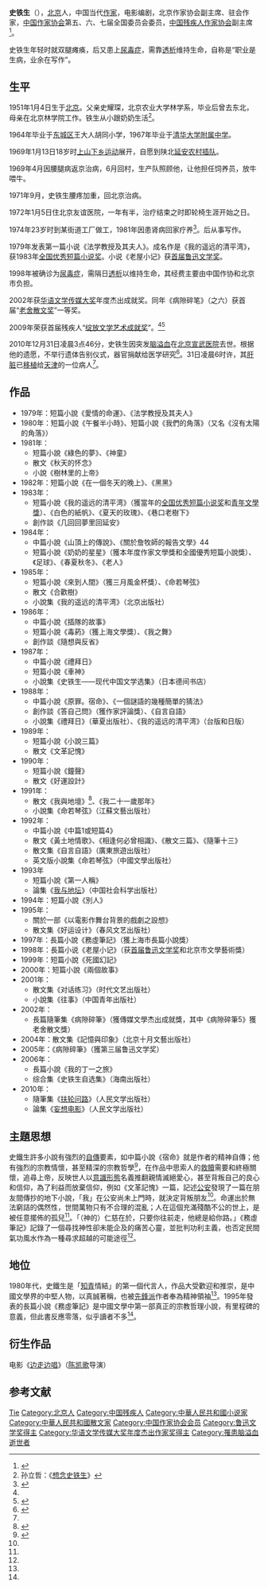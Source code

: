 {{Infobox writer <!-- see Template:Infobox writer -->
| 原文名称 = | 日文假名 = | 罗马拼音 = 
| 图像     = Shi Tiesheng.jpg
| 图像大小 = 225px
| 图像说明 = 
| 姓名     = 史铁生
| 字       = 
| 号       = 
| 笔名     = 
| 原名     = 
| 出生     = {{Birth date |1951|1|4}}
| 出生地点 = {{PRC}}[[北京市|北京市]]
| 逝世     = {{Death date and age|2010|12|31|1951|1|4}}
| 逝世地点 = {{PRC}}[[北京市|北京市]]
| 居处     = 
| 职业     = [[作家|作家]]
| 国籍     = {{PRC}}
| 种族     = [[汉族|汉族]]
| 公民权   = 
| 教育程度 = [[中学|中学]]
| 母校     = [[清华附中|清华大学附属中学]]
| 创作时期 = 1979年至2010年
| 体裁     = [[小说|小说]]、[[散文|散文]]
| 主题     = [[爱情|爱情]]、[[历史|历史]]
| 文学运动 = 
| 代表作   = 《我的遥远的清平湾》<br>《[[我与地坛|我与地坛]]》<br>《[[务虚笔记|务虚笔记]]》<br>《病隙碎笔》
| 配偶     =  {{marriage|[[陈希米|陈希米]]|1989}}
| 伴侣     = 
| 子女     = 
| 亲属     = 
| 受影响于 = 
| 施影响于 = 
| 奖项     =[[全国优秀短篇小说奖|全国优秀短篇小说奖]]（1983年）<br>[[第一届鲁迅文学奖|第一届鲁迅文学奖]]短篇小说奖（1998年）<br>[[第三届鲁迅文学奖|第三届鲁迅文学奖]]散文杂文奖（2004年）<br>[[华语文学传媒大奖|华语文学传媒大奖]]年度杰出成就奖（2002年）<br>首届[[老舍散文奖|老舍散文奖]]一等奖（2002年）<br>首届[[绽放文学艺术成就奖|绽放文学艺术成就奖]]（2009年）
| 官方网   = <!--  {{URL|website}} -->
| 签名     =  <!--不需要加[[file:|128px]] -->
}}
'''史铁生'''（{{bd|1951年|1月4日|2010年|12月31日|catIdx=Shi史铁生}}），[[北京|北京]]人，中国当代[[作家|作家]]，电影编剧，北京作家协会副主席、驻会作家，[[中国作家协会|中国作家协会]]第五、六、七届全国委员会委员，[[中国残疾人作家协会|中国残疾人作家协会]]副主席<ref name="南方周末">{{cite web |title=作家史铁生今日凌晨突发脑溢血逝世 |publisher=南方周末 |url=http://www.infzm.com/content/54183 |accessdate=2010-12-31 |archive-date=2011-01-02 |archive-url=https://web.archive.org/web/20110102154841/http://www.infzm.com/content/54183 |dead-url=no }}</ref>。

史铁生年轻时就双腿瘫痪，后又患上[[尿毒症|尿毒症]]，需靠[[透析|透析]]维持生命，自称是“职业是生病，业余在写作”。

== 生平 ==
1951年1月4日生于[[北京|北京]]。父亲史耀琛，北京农业大学林学系，毕业后曾去东北，母亲在北京林学院工作。铁生从小跟奶奶生活<ref>孙立哲：《[http://sunlizhe51.blog.sohu.com/264016718.html 想念史铁生]》</ref>。

1964年毕业于[[东城区_(北京市)|东城区]]王大人胡同小学，1967年毕业于[[清华附中|清华大学附属中学]]。

1969年1月13日18岁时[[上山下乡运动|上山下乡运动]]展开，自愿到陕北[[延安|延安]][[上山下乡运动|农村插队]]。

1969年4月因腰腿病返京治病，6月回村，生产队照顾他，让他担任饲养员，放牛喂牛。

1971年9月，史铁生腰疼加重，回北京治病。

1972年1月5日住北京友谊医院，一年有半，治疗结束之时即轮椅生涯开始之日。

1974年23岁时到某街道工厂做工，1981年因患肾病回家疗养<ref>{{cite web |title=史铁生 |publisher=中国作家网 |url=http://www.chinawriter.com.cn/fwzj/writer/65.shtml |accessdate=2010-12-31 |archive-date=2011-01-03 |archive-url=https://web.archive.org/web/20110103135901/http://www.chinawriter.com.cn/fwzj/writer/65.shtml |dead-url=no }}</ref>。后从事写作。

1979年发表第一篇小说《法学教授及其夫人》。成名作是《我的遥远的清平湾》，获1983年[[全国优秀短篇小说奖|全国优秀短篇小说奖]]。小说《老屋小记》获[[第一届鲁迅文学奖|首届鲁迅文学奖]]。

1998年被确诊为[[尿毒症|尿毒症]]，需隔日[[透析|透析]]以维持生命，其经费主要由中国作协和北京市负担。

2002年获[[华语文学传媒大奖|华语文学传媒大奖]]年度杰出成就奖。同年《病隙碎笔》（之六）获首届“[[老舍散文奖|老舍散文奖]]”一等奖。

2009年荣获首届残疾人“[[绽放文学艺术成就奖|绽放文学艺术成就奖]]”。<ref name="南方周末"/><ref>{{Cite web|title=史铁生等获首届"绽放文学艺术成就奖"_中国作家网|url=http://www.chinawriter.com.cn/2009/2009-05-13/73748.html|accessdate=2020-03-11|work=www.chinawriter.com.cn|archive-date=2019-06-04|archive-url=https://web.archive.org/web/20190604072141/http://www.chinawriter.com.cn/2009/2009-05-13/73748.html|dead-url=no}}</ref>

2010年12月31日凌晨3点46分，史铁生因突发[[脑溢血|脑溢血]]在[[北京宣武医院|北京宣武医院]]去世。根据他的遗愿，不举行遗体告别仪式，器官捐献给医学研究<ref>{{Cite web|title=著名作家史铁生突发脑溢血去世器官将捐献_新闻中心_新浪网|url=http://news.sina.com.cn/c/2010-12-31/130321741609.shtml|accessdate=2020-03-11|work=news.sina.com.cn|archive-date=2019-06-10|archive-url=https://web.archive.org/web/20190610070349/http://news.sina.com.cn/c/2010-12-31/130321741609.shtml|dead-url=no}}</ref>。31日凌晨6时许，其[[肝脏|肝脏]]已[[器官移植|移植]]给[[天津|天津]]的一位病人<ref name="南方周末"/>。

== 作品 ==
* 1979年：短篇小說《愛情的命運》、《法学教授及其夫人》
* 1980年：短篇小說《午餐半小時》、短篇小說《我們的角落》（又名《沒有太陽的角落》）
* 1981年：
** 短篇小說《綠色的夢》、《神童》
** 散文《秋天的怀念》
** 小說《樹林里的上帝》
* 1982年：短篇小說《在一個冬天的晚上》、《黑黑》
* 1983年：
** 短篇小說《我的遥远的清平湾》（獲當年的[[全国优秀短篇小说奖|全国优秀短篇小说奖]]和[[青年文學獎|青年文學獎]]）、《白色的紙帆》、《夏天的玫瑰》、《巷口老樹下》
** 創作談《几回回夢里回延安》
* 1984年：
** 中篇小說《山頂上的傳說》、《關於詹牧師的報告文學》44
** 短篇小說《奶奶的星星》（獲本年度作家文學獎和全國優秀短篇小說獎）、《足球》、《春夏秋冬》、《老人》
* 1985年：
** 短篇小說《來到人間》（獲三月風金杯獎）、《命若琴弦》
** 散文《合歡樹》
** 小說集《我的遥远的清平湾》（北京出版社）
* 1986年：
** 中篇小說《插隊的故事》
** 短篇小說《毒葯》（獲上海文學獎）、《我之舞》
** 創作談《隨想與反省》
* 1987年：
** 中篇小說《禮拜日》
** 短篇小說《車神》
** 小說集《史铁生——现代中国文学选集》（日本德间书店）
* 1988年：
** 中篇小說《原罪。宿命》、《一個謎語的幾種簡單的猜法》
** 創作談《答自己問》（獲作家評論獎）、《自言自語》
** 小說集《禮拜日》（華夏出版社）、《我的遥远的清平湾》（台版和日版）
* 1989年：
** 短篇小說《小說三篇》
** 散文《文革記愧》
* 1990年：
** 短篇小說《鐘聲》
** 散文《好運設計》
* 1991年：
** 散文《我與地壇》<ref>{{Cite web|title=梁文道：我们所有人都是残疾的|url=http://www.sohu.com/a/220256808_206804|accessdate=2020-03-11|work=www.sohu.com|language=en|archive-date=2019-06-11|archive-url=https://web.archive.org/web/20190611063902/http://www.sohu.com/a/220256808_206804|dead-url=no}}</ref>、《我二十一歲那年》
** 小說集《命若琴弦》（江蘇文藝出版社）
* 1992年：
** 中篇小說《中篇1或短篇4》
** 散文《黃土地情歌》、《相逢何必曾相識》、《散文三篇》、《隨筆十三》
** 散文集《自言自語》（廣東旅遊出版社）
** 英文版小說集《命若琴弦》（中國文學出版社）
* 1993年
** 短篇小說《第一人稱》
** 論集《[[我与地坛|我与地坛]]》（中国社会科学出版社）
* 1994年：短篇小說《別人》
* 1995年：
** 關於一部《以電影作舞台背景的戲劇之設想》
** 散文集《好运设计》（春风文艺出版社）
* 1997年：長篇小說《務虛筆記》（獲上海市長篇小說獎）
* 1998年：長篇小说《老屋小记》（获[[第一届鲁迅文学奖|首届鲁迅文学奖]]和北京市文學藝術獎）
* 1999年：短篇小說《死國幻記》
* 2000年：短篇小說《兩個故事》
* 2001年：
** 散文集《对话练习》（时代文艺出版社）
** 小說集《往事》（中国青年出版社）
* 2002年：
** 長篇隨筆集《病隙碎筆》（獲傳媒文學杰出成就獎，其中《病隙碎筆5》獲老舍散文獎）
* 2004年：散文集《記憶與印象》（北京十月文藝出版社）
* 2005年：《病隙碎筆》（獲第三届鲁迅文学奖）
* 2006年：
** 長篇小說《我的丁一之旅》
** 综合集《史铁生自选集》（海南出版社）
* 2010年：
** 隨筆集《[[扶轮问路|扶轮问路]]》（人民文学出版社）
** 論集《[[妄想电影|妄想电影]]》（人民文学出版社）

== 主題思想 ==
史鐵生許多小說有強烈的[[自傳|自傳]]要素，如中篇小說《宿命》就是作者的精神自傳；他有強烈的宗教情懷，甚至精深的宗教哲學<ref name="趙">{{cite book |author=趙毅衡|title=《意不盡言——文學的形式—文化論》|pages=135-148|chapter=〈神性的証明：面對史鐵生〉|publisher=南京大學出版社|location=南京|year=2009|isbn=7305058858|language=zh-hans}}</ref>{{rp|140、147}}，在作品中思索人的[[救贖|救贖]]需要和終極關懷，追尋上帝，反映世人以[[意識形態|意識形態]]名義推翻親情滅絕愛心，甚至背叛自己的良心和信仰，為了利益而放棄信仰，例如《文革記愧》一篇，記述[[公安|公安]]發現了一篇在朋友間傳抄的地下小說，「我」在公安尚未上門時，就決定背叛朋友<ref name="趙"/>{{rp|138-139}}。命運出於無法窮詰的偶然性，世間萬物只有不合理的混亂；人在這個充滿殘酷不公的世上，是被任意擺佈的孤兒<ref name="趙"/>{{rp|140-141}}。「（神的）仁慈在於，只要你往前走，他總是給你路。」《務虛筆記》記錄了一個尋找神性卻未能企及的痛苦心靈，並批判功利主義，也否定民間氣功風水作為一種尋求超越的可能途徑<ref name="趙"/>{{rp|144-146}}。

== 地位 ==
1980年代，史鐵生是「[[知青|知青]]情結」的第一個代言人，作品大受歡迎和推崇，是中國文學界的中堅人物，以真誠著稱，也被[[先鋒派|先鋒派]]作者奉為精神領袖<ref name="趙"/>{{rp|135-136}}。1995年發表的長篇小說《務虛筆記》是中國文學中第一部真正的宗教哲理小說，有里程碑的意義，但此書反應零落，似乎讀者不多<ref name="趙"/>{{rp|145、135}}。

== 衍生作品 ==
电影《[[边走边唱|边走边唱]]》（[[陈凯歌|陈凯歌]]导演）

== 参考文献 ==
{{reflist|2}}



{{wikiquote}}
{{華語文學傳媒大獎年度傑出作家獎|2002}}
{{庄重文文学奖}}
{{中国残疾人}}
{{中国作家协会第六届全国委员会}}
{{中国作家协会第七届全国委员会}}

{{Authority control}}
{{DEFAULTSORT:Shi史铁生}}
[[Category:史姓|Tie]]
[[Category:北京人|Category:北京人]]
[[Category:中国残疾人|Category:中国残疾人]]
[[Category:中華人民共和國小说家|Category:中華人民共和國小说家]]
[[Category:中華人民共和國散文家|Category:中華人民共和國散文家]]
[[Category:中国作家协会会员|Category:中国作家协会会员]]
[[Category:鲁迅文学奖得主|Category:鲁迅文学奖得主]]
[[Category:华语文学传媒大奖年度杰出作家奖得主|Category:华语文学传媒大奖年度杰出作家奖得主]]
[[Category:罹患脑溢血逝世者|Category:罹患脑溢血逝世者]]